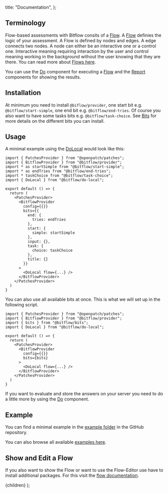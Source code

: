 
  title: "Documentation",
};

## Terminology

Flow-based assessments with Bitflow consits of a [Flow](/docs/flow). A [Flow](/docs/flow) definies the logic of your
assessment. A Flow is defined by nodes and edges. A edge connects two nodes. A node can either be an interactive
one or a control one. Interactive meaning requiring interaction by the user and control meaning working in the
background without the user knowing that they are there. You can read more about [Flows here](/docs/flow).

You can use the [Do](/docs/do) component for executing a [Flow](/docs/flow) and the [Report](/docs/report) components
for showing the results.


## Installation

At minimum you need to install `@biflow/provider`, one start bit e.g. `@bitflow/start-simple`, one end bit e.g.
`@bitflow/end-tries`. Of course you also want to have some tasks bits e.g. `@bitflow/task-choice`. See
[Bits](/docs/bits) for more details on the different bits you can install.

## Usage

A minimal example using the [DoLocal](/docs/do-local) would look like this:

```tsx
import { PatchesProvider } from "@openpatch/patches";
import { BitflowProvider } from "@bitflow/provider";
import * as startSimple from "@bitflow/start-simple";
import * as endTries from "@bitflow/end-tries";
import * taskChoice from "@bitflow/task-choice";
import { DoLocal } from "@bitflow/do-local";

export default () => {
  return (
    <PatchesProvider>
      <BitflowProvider
        config={{}}
        bits={{
          end: {
            tries: endTries
          },
          start: {
            simple: startSimple
          },
          input: {},
          task: {
            choice: taskChoice
          },
          title: {}
        }}
      >
        <DoLocal flow={...} />
      </BitflowProvider>
    </PatchesProvider>
  )
}
```

You can also use all available bits at once. This is what we will set up in the following script.

```tsx
import { PatchesProvider } from "@openpatch/patches";
import { BitflowProvider } from "@bitflow/provider";
import { bits } from "@bitflow/bits";
import { DoLocal } from "@bitflow/do-local";

export default () => {
  return (
    <PatchesProvider>
      <BitflowProvider
        config={{}}
        bits={bits}
      >
        <DoLocal flow={...} />
      </BitflowProvider>
    </PatchesProvider>
  )
}
```

If you want to evaluate and store the answers on your server you need to do a little more by using the [Do](/docs/do)
component.

## Example

You can find a minimal example in the [example
folder](https://github.com/openpatch/bitflow/tree/main/examples/nextjs-client-side-assessment)
in the GitHub repository.

You can also browse all available [examples here](/docs/examples).

## Show and Edit a Flow

If you also want to show the Flow or want to use the Flow-Editor use have to
install additional packages. For this visit the [flow documentation](/docs/flow).

  <DocLayout meta={meta}>
    <Card>
      <CardContent>{children}</CardContent>
    </Card>
  </DocLayout>
);
